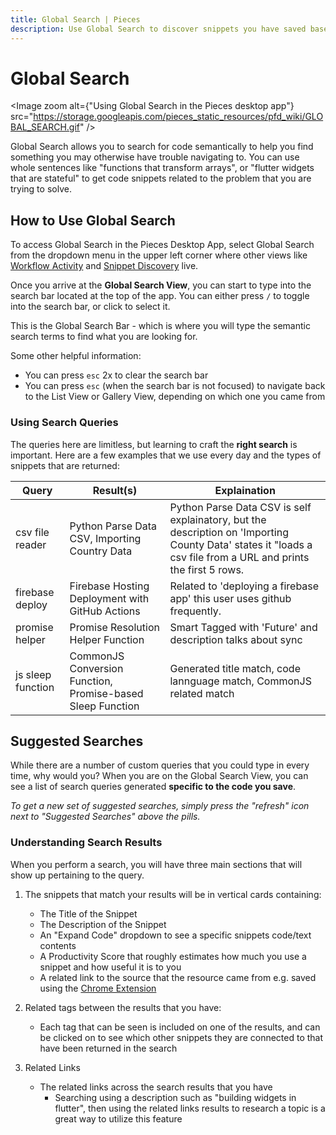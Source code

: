 ```yaml
---
title: Global Search | Pieces
description: Use Global Search to discover snippets you have saved based on what problems they solve, without even mentioning the language or code syntax.
---
```


<link rel="canonical" href="https://docs.pieces.app/features/global-search" />

# Global Search

<Image zoom alt={"Using Global Search in the Pieces desktop app"} src="https://storage.googleapis.com/pieces_static_resources/pfd_wiki/GLOBAL_SEARCH.gif" />

Global Search allows you to search for code semantically to help you find something you may otherwise have trouble navigating to. You can use whole sentences like "functions that transform arrays", or "flutter widgets that are stateful" to get code snippets related to the problem that you are trying to solve.

## How to Use Global Search
To access Global Search in the Pieces Desktop App, select Global Search from the dropdown menu in the upper left corner where other views like [Workflow Activity](/features/workflow-activity) and [Snippet Discovery](/product-highlights-and-benefits/in-project-snippet-discovery) live.

Once you arrive at the **Global Search View**, you can start to type into the search bar located at the top of the app. You can either press ``` / ``` to toggle into the search bar, or click to select it.

This is the Global Search Bar - which is where you will type the semantic search terms to find what you are looking for.

Some other helpful information:
- You can press ``` esc ``` 2x to clear the search bar
- You can press ``` esc ``` (when the search bar is not focused) to navigate back to the List View or Gallery View, depending on which one you came from

### Using Search Queries
The queries here are limitless, but learning to craft the **right search** is important. Here are a few examples that we use every day and the types of snippets that are returned:

| Query | Result(s)  | Explaination  |
|---|---|---|
| csv file reader | Python Parse Data CSV, Importing Country Data | Python Parse Data CSV is self explainatory, but the description on 'Importing County Data' states it "loads a csv file from a URL and prints the first 5 rows. |
| firebase deploy | Firebase Hosting Deployment with GitHub Actions | Related to 'deploying a firebase app' this user uses github frequently. |
| promise helper | Promise Resolution Helper Function | Smart Tagged with 'Future' and description talks about sync |
| js sleep function | CommonJS Conversion Function, Promise-based Sleep Function | Generated title match, code lannguage match, CommonJS related match |

## Suggested Searches
While there are a number of custom queries that you could type in every time, why would you? When you are on the Global Search View, you can see a list of search queries generated **specific to the code you save**.

_To get a new set of suggested searches, simply press the "refresh" icon next to "Suggested Searches" above the pills._

### Understanding Search Results
When you perform a search, you will have three main sections that will show up pertaining to the query.
1. The snippets that match your results will be in vertical cards containing:
    - The Title of the Snippet
    - The Description of the Snippet
    - An "Expand Code" dropdown to see a specific snippets code/text contents
    - A Productivity Score that roughly estimates how much you use a snippet and how useful it is to you
    - A related link to the source that the resource came from e.g. saved using the [Chrome Extension](/extensions-plugins/chrome)

2. Related tags between the results that you have:
    - Each tag that can be seen is included on one of the results, and can be clicked on to see which other snippets they are connected to that have been returned in the search

3. Related Links
    - The related links across the search results that you have
        - Searching using a description such as "building widgets in flutter", then using the related links results to research a topic is a great way to utilize this feature

[//]: # (   Learn more about [searching and researching inside Pieces Desktop]&#40;#&#41;)







